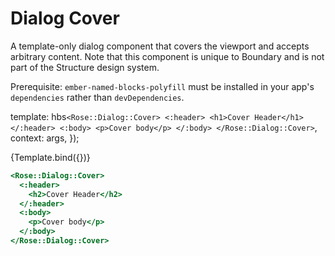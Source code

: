 
<Meta title="Rose/Dialog/Cover" component="Cover" />

# Dialog Cover

A template-only dialog component that covers the viewport and accepts arbitrary
content. Note that this component is unique to Boundary and is not part of the
Structure design system.

Prerequisite: `ember-named-blocks-polyfill` must be installed in your app's
`dependencies` rather than `devDependencies`.

  template: hbs`
    <Rose::Dialog::Cover>
      <:header>
        <h1>Cover Header</h1>
      </:header>
      <:body>
        <p>Cover body</p>
      </:body>
    </Rose::Dialog::Cover>
    `,
  context: args,
});

<Preview>
  <Story name="Cover" height="15rem">
    {Template.bind({})}
  </Story>
</Preview>

```handlebars
<Rose::Dialog::Cover>
  <:header>
    <h2>Cover Header</h2>
  </:header>
  <:body>
    <p>Cover body</p>
  </:body>
</Rose::Dialog::Cover>
```
